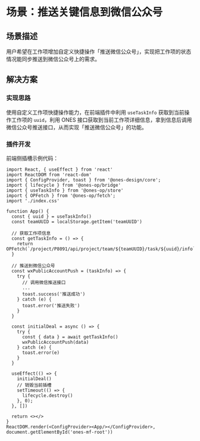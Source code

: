 # 场景：推送关键信息到微信公众号

## 场景描述

用户希望在工作项增加自定义快捷操作「推送微信公众号」，实现把工作项的状态情况能同步推送到微信公众号上的需求。

## 解决方案

### 实现思路

使用自定义工作项快捷操作能力，在前端插件中利用 `useTaskInfo` 获取到当前操作工作项的 `uuid`，利用 ONES 接口获取到当前工作项详细信息，拿到信息后调用微信公众号推送接口，从而实现「推送微信公众号」的功能。

### 插件开发

前端侧插槽示例代码：

```tsx
import React, { useEffect } from 'react'
import ReactDOM from 'react-dom'
import { ConfigProvider, toast } from '@ones-design/core';
import { lifecycle } from '@ones-op/bridge'
import { useTaskInfo } from '@ones-op/store'
import { OPFetch } from '@ones-op/fetch';
import './index.css'

function App() {
  const { uuid } = useTaskInfo()
  const teamUUID = localStorage.getItem('teamUUID')

  // 获取工作项信息
  const getTaskInfo = () => {
    return OPFetch(`/project/P8091/api/project/team/${teamUUID}/task/${uuid}/info`)
  }

  // 推送到微信公众号
  const wxPublicAccountPush = (taskInfo) => {
    try {
      // 调用微信推送接口
      ...
      toast.success('推送成功')
    } catch (e) {
      toast.error('推送失败')
    }
  }

  const initialDeal = async () => {
    try {
      const { data } = await getTaskInfo()
      wxPublicAccountPush(data)
    } catch (e) {
      toast.error(e)
    }
  }

  useEffect(() => {
    initialDeal()
    // 销毁当前插槽
    setTimeout(() => {
      lifecycle.destroy()
    }, 0);
  }, [])

  return <></>
}
ReactDOM.render(<ConfigProvider><App/></ConfigProvider>, document.getElementById('ones-mf-root'))
```
